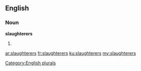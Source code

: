 ==English==

===Noun===
'''slaughterers'''

# {{plural of|[[slaughterer]]}}

[[Category:English plurals]]

[[ar:slaughterers]]
[[fr:slaughterers]]
[[ku:slaughterers]]
[[my:slaughterers]]